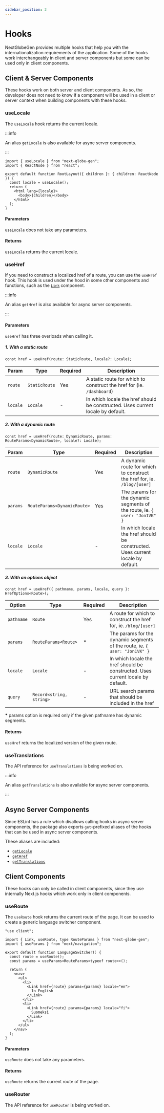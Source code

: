 ```yaml
---
sidebar_position: 2
---
```


# Hooks

NextGlobeGen provides multiple hooks that help you with the internationalization requirements of the application. Some of the hooks work interchangeably in client and server components but some can be used only in client components.

## Client & Server Components

These hooks work on both server and client components. As so, the developer does not need to know if a component will be used in a client or server context when building components with these hooks.

### useLocale

The `useLocale` hook returns the current locale.

:::info

An alias `getLocale` is also available for async server components.

:::

```tsx
import { useLocale } from "next-globe-gen";
import { ReactNode } from "react";

export default function RootLayout({ children }: { children: ReactNode }) {
  const locale = useLocale();
  return (
    <html lang={locale}>
      <body>{children}</body>
    </html>
  );
}
```

#### Parameters

`useLocale` does not take any parameters.

#### Returns

`useLocale` returns the current locale.

### useHref

If you need to construct a localized href of a route, you can use the `useHref` hook. This hook is used under the hood in some other components and functions, such as the [`Link`](components.mdx#link) component.

:::info

An alias `getHref` is also available for async server components.

:::

#### Parameters

`useHref` has three overloads when calling it.

##### 1. With a static route

```tsx
const href = useHref(route: StaticRoute, locale?: Locale);
```

| Param    | Type          | Required | Description                                                                     |
| -------- | ------------- | -------- | ------------------------------------------------------------------------------- |
| `route`  | `StaticRoute` | Yes      | A static route for which to construct the href for (ie. `/dashboard`)           |
| `locale` | `Locale`      | -        | In which locale the href should be constructed. Uses current locale by default. |

##### 2. With a dynamic route

```tsx
const href = useHref(route: DynamicRoute, params: RouteParams<DynamicRoute>, locale?: Locale);
```

| Param    | Type                        | Required | Description                                                                     |
| -------- | --------------------------- | -------- | ------------------------------------------------------------------------------- |
| `route`  | `DynamicRoute`              | Yes      | A dynamic route for which to construct the href for, ie. `/blog/[user]`         |
| `params` | `RouteParams<DynamicRoute>` | Yes      | The params for the dynamic segments of the route, ie. `{ user: "Jon1VK" }`      |
| `locale` | `Locale`                    | -        | In which locale the href should be constructed. Uses current locale by default. |

##### 3. With an options object

```tsx
const href = useHref({ pathname, params, locale, query }: HrefOptions<Route>);
```

| Option     | Type                     | Required | Description                                                                     |
| ---------- | ------------------------ | -------- | ------------------------------------------------------------------------------- |
| `pathname` | `Route`                  | Yes      | A route for which to construct the href for, ie. `/blog/[user]`                 |
| `params`   | `RouteParams<Route>`     | \*       | The params for the dynamic segments of the route, ie. `{ user: "Jon1VK" }`      |
| `locale`   | `Locale`                 | -        | In which locale the href should be constructed. Uses current locale by default. |
| `query`    | `Record<string, string>` | -        | URL search params that should be included in the href                           |

**\*** params option is required only if the given pathname has dynamic segments.

#### Returns

`useHref` returns the localized version of the given route.

### useTranslations

The API reference for `useTranslations` is being worked on.

:::info

An alias `getTranslations` is also available for async server components.

:::

## Async Server Components

Since ESLint has a rule which disallows calling hooks in async server components, the package also exports `get`-prefixed aliases of the hooks that can be used in async server components.

These aliases are included:

- [`getLocale`](#uselocale)
- [`getHref`](#usehref)
- [`getTranslations`](#usetranslations)

## Client Components

These hooks can only be called in client components, since they use internally Next.js hooks which work only in client components.

### useRoute

The `useRoute` hook returns the current route of the page. It can be used to create a generic language switcher component.

```tsx title="LanguageSwitcher"
"use client";

import { Link, useRoute, type RouteParams } from "next-globe-gen";
import { useParams } from "next/navigation";

export default function LanguageSwitcher() {
  const route = useRoute();
  const params = useParams<RouteParams<typeof route>>();

  return (
    <nav>
      <ul>
        <li>
          <Link href={route} params={params} locale="en">
            In English
          </Link>
        </li>
        <li>
          <Link href={route} params={params} locale="fi">
            Suomeksi
          </Link>
        </li>
      </ul>
    </nav>
  );
}
```

#### Parameters

`useRoute` does not take any parameters.

#### Returns

`useRoute` returns the current route of the page.

### useRouter

The API reference for `useRouter` is being worked on.
